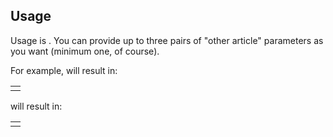 {{doc/start}}
==Usage==
Usage is {{tlx|DisambigMsg|''what this article is about''|''what other article 1 is about''|''name of other article 1''|''what other article 2 is about''|''name of other article 2''|...)}}.  You can provide up to three pairs of "other article" parameters as you want (minimum one, of course).  

For example, {{tlx|DisambigMsg|the quest Test|the Achievement |Test (achievement)}} will result in:
{| style="padding-bottom:5px;padding-left:25px"
|{{DisambigMsg|the quest Test|the Achievement |Test (achievement)}}
|}
{{tlx|DisambigMsg|the quest Test|the class|Test (class)|the achievement|Test (achievement)}} will result in:
{| style="padding-bottom:5px;padding-left:25px"
|{{DisambigMsg|the quest Test|the class|Test (class)|the achievement|Test (achievement)}}
|}
{{doc/end}}